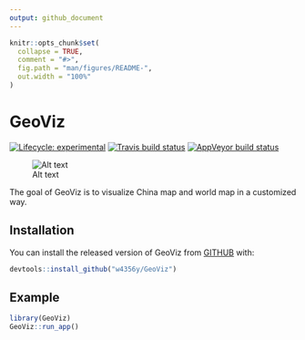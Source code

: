 ```yaml
---
output: github_document
---
```


<!-- README.md is generated from README.Rmd. Please edit that file -->

```r
knitr::opts_chunk$set(
  collapse = TRUE,
  comment = "#>",
  fig.path = "man/figures/README-",
  out.width = "100%"
)
```

# GeoViz

<!-- badges: start -->
[![Lifecycle: experimental](https://img.shields.io/badge/lifecycle-experimental-orange.svg)](https://www.tidyverse.org/lifecycle/#experimental)
[![Travis build status](https://travis-ci.org/w4356y/GeoViz.svg?branch=master)](https://travis-ci.org/w4356y/GeoViz)
[![AppVeyor build status](https://ci.appveyor.com/api/projects/status/github/w4356y/GeoViz?branch=master&svg=true)](https://ci.appveyor.com/project/w4356y/GeoViz)
<!-- badges: end -->


![Alt text](inst/app/www/Wei2Go_logo.png?raw=true "Title")

The goal of GeoViz is to visualize China map and world map in a customized way.

## Installation

You can install the released version of GeoViz from [GITHUB](github.com) with:

``` r
devtools::install_github("w4356y/GeoViz")
```

## Example
``` r
library(GeoViz)
GeoViz::run_app()
```

